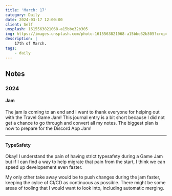 ```yaml
---
title: 'March: 17'
category: Daily
date: 2024-03-17 12:00:00
client: Self
unsplash: 1615563821068-a15bbe32b305
img: https://images.unsplash.com/photo-1615563821068-a15bbe32b305?crop=entropy&cs=srgb&fm=jpg&ixid=MnwzNjM5Nzd8MHwxfHJhbmRvbXx8fHx8fHx8fDE2ODE3NDg2ODY&ixlib=rb-4.0.3&q=85
description: |
    17th of March.
tags:
    - daily
---
```



<MDXJS>

## Notes

</MDXJS>



<MDXJS>

### 2024

<MDXJS>

#### Jam

The jam is coming to an end and I want to thank everyone for helping out with the Travel Game Jam!
This journal entry is a bit short because I did not get a chance to go through and convert all my notes.
The biggest plan is now to prepare for the Discord App Jam!

</MDXJS>

--- 

<MDXJS>

#### TypeSafety

Okay! I understand the pain of having strict typesafety during a Game Jam but if I can find a way to help migrate that pain from the start, I think we can speed up developement even faster.

My only other take away would be to push changes during the jam faster, keeping the cylce of CI/CD as continuous as possible.
There might be some areas of tooling that I would want to look into, including automatic merging.

</MDXJS>

</MDXJS>